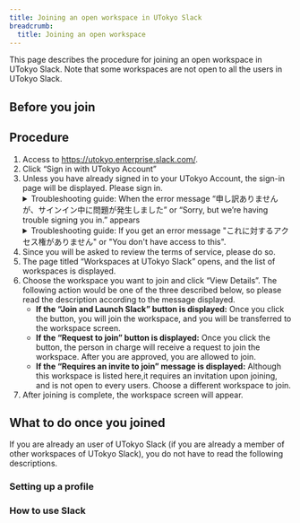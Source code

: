 ```yaml
---
title: Joining an open workspace in UTokyo Slack
breadcrumb:
  title: Joining an open workspace
---
```


<SlackNewDesign />

This page describes the procedure for joining an open workspace in UTokyo Slack. Note that some workspaces are not open to all the users in UTokyo Slack.

## Before you join

<Before />

## Procedure

1. Access to https://utokyo.enterprise.slack.com/.
1. Click “Sign in with UTokyo Account”
1. Unless you have already signed in to your UTokyo Account, the sign-in page will be displayed. Please sign in.
    <details>
        <summary>Troubleshooting guide: When the error message “申し訳ありませんが、サインイン中に問題が発生しました” or “Sorry, but we’re having trouble signing you in.” appears</summary>
        There is a possibility that you have not passed the information security education confirmation test, which is required to use UTokyo Slack. Please check the <a href="https://univtokyo.sharepoint.com/sites/Security/SitePages/en/Information_Security_Education.aspx">page for the Information Security Education</a>, and complete and pass the confirmation test. Once you pass the test, the results will be immediately reflected in the system.
        <div>If the issue is still not resolved, please consult the <a href="/en/support/">Technical Support Desk</a>.</div>
    </details>
    <details>
        <summary> Troubleshooting guide: If you get an error message "これに対するアクセス権がありません" or "You don't have access to this". </summary>
        It is possible that application or reflection of Multi-Factor Authentication for UTokyo Account is not completed, which is required to use UTokyo Slack. Please make sure to follow the initial setup procedure on the "<strong><a href="/en/utokyo_account/mfa/initial/">Initial Setup Procedures for Multi-Factor Authentication for UTokyo Accounts</a></strong>" page <strong>up to the last step "Step 4: Apply for MFA Use"</strong> to enable multi-factor authentication for your UTokyo Account. <strong>It will take about 40 minutes for your account settings to be reflected in the system, so please wait for a while</strong>.
        <div>If the issue is still not resolved, please consult the <a href="/en/support/">Technical Support Desk</a>.</div>
    </details>
1. Since you will be asked to review the terms of service, please do so.
1. The page titled “Workspaces at UTokyo Slack” opens, and the list of workspaces is displayed.
1. Choose the workspace you want to join and click “View Details”. The following action would be one of the three described below, so please read the description according to the message displayed.
   - <strong>If the “Join and Launch Slack” button is displayed:</strong> Once you click the button, you will join the workspace, and you will be transferred to the workspace screen.
   - <strong>If the “Request to join” button is displayed:</strong> Once you click the button, the person in charge will receive a request to join the workspace. After you are approved, you are allowed to join.
   - <strong>If the “Requires an invite to join” message is displayed:</strong> Although this workspace is listed here,it requires an invitation upon joining, and is not open to every users. Choose a different workspace to join.
1. After joining is complete, the workspace screen will appear.

## What to do once you joined

If you are already an user of UTokyo Slack (if you are already a member of other workspaces of UTokyo Slack), you do not have to read the following descriptions.

### Setting up a profile

<Profile />

### How to use Slack

<Tutorial />
